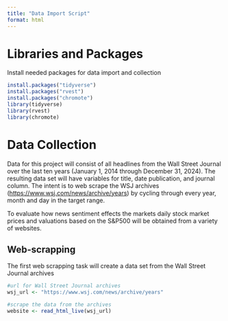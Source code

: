 ```yaml
---
title: "Data Import Script"
format: html
---
```


# Libraries and Packages

Install needed packages for data import and collection

```r
install.packages("tidyverse")
install.packages("rvest")
install.packages("chromote")
library(tidyverse)
library(rvest)
library(chromote)
```

# Data Collection

Data for this project will consist of all headlines from the Wall Street Journal over the last ten years (January 1, 2014 through December 31, 2024). The resulting data set will have variables for title, date publication, and journal column. The intent is to web scrape the WSJ archives (<https://www.wsj.com/news/archive/years>) by cycling through every year, month and day in the target range.

To evaluate how news sentiment effects the markets daily stock market prices and valuations based on the S&P500 will be obtained from a variety of websites.

## Web-scrapping

The first web scrapping task will create a data set from the Wall Street Journal archives

```r
#url for Wall Street Journal archives
wsj_url <- "https://www.wsj.com/news/archive/years"

#scrape the data from the archives
website <- read_html_live(wsj_url)
```
